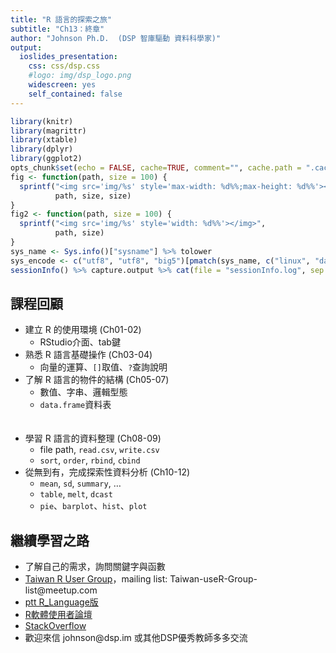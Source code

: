 ```yaml
---
title: "R 語言的探索之旅"
subtitle: "Ch13：終章"
author: "Johnson Ph.D.  (DSP 智庫驅動 資料科學家)"
output:
  ioslides_presentation:
    css: css/dsp.css
    #logo: img/dsp_logo.png
    widescreen: yes
    self_contained: false
---
```

```r
library(knitr)
library(magrittr)
library(xtable)
library(dplyr)
library(ggplot2)
opts_chunk$set(echo = FALSE, cache=TRUE, comment="", cache.path = ".cache-EDA/")
fig <- function(path, size = 100) {
  sprintf("<img src='img/%s' style='max-width: %d%%;max-height: %d%%'></img>", 
          path, size, size)
}
fig2 <- function(path, size = 100) {
  sprintf("<img src='img/%s' style='width: %d%%'></img>", 
          path, size)
}
sys_name <- Sys.info()["sysname"] %>% tolower
sys_encode <- c("utf8", "utf8", "big5")[pmatch(sys_name, c("linux", "darwin", "windows"))]
sessionInfo() %>% capture.output %>% cat(file = "sessionInfo.log", sep = "\n")
```

## 課程回顧 {.columns-2}
- 建立 R 的使用環境 (Ch01-02)    
    - RStudio介面、tab鍵
- 熟悉 R 語言基礎操作 (Ch03-04)
    - 向量的運算、`[]`取值、`?`查詢說明
- 了解 R 語言的物件的結構 (Ch05-07)
    - 數值、字串、邏輯型態
    - `data.frame`資料表 <br><br><br>

- 學習 R 語言的資料整理 (Ch08-09)
    - file path, `read.csv`, `write.csv`
    - `sort`, `order`, `rbind`, `cbind`
- 從無到有，完成探索性資料分析 (Ch10-12)
    - `mean`, `sd`, `summary`, ...
    - `table`, `melt`, `dcast`
    - `pie`、`barplot`、`hist`、`plot`

## 繼續學習之路
- 了解自己的需求，詢問關鍵字與函數
- [Taiwan R User Group](http://www.meetup.com/Taiwan-R)，mailing list: Taiwan-useR-Group-list@meetup.com
- [ptt R_Language版](https://www.ptt.cc/bbs/R_Language/index.html)
- [R軟體使用者論壇](https://groups.google.com/forum/#!forum/taiwanruser)
- [StackOverflow](http://stackoverflow.com/) 
- 歡迎來信 johnson@dsp.im 或其他DSP優秀教師多多交流
